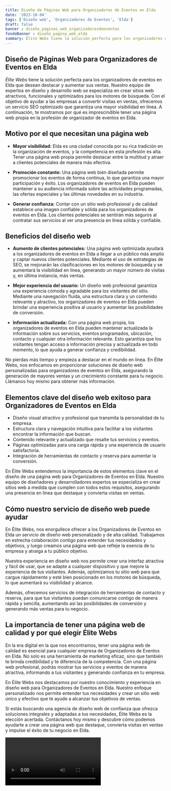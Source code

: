 ```yaml
---
title: Diseño de Páginas Web para Organizadores de Eventos en Elda
date: '2023-10-04'
tags: ['Diseño web', 'Organizadores de Eventos', 'Elda']
draft: false
banner : diseño_paginas_web_organizadoresdeeventos
fondoBanner : diseño_pagina_web_elda
summary: Élite Webs tiene la solución perfecta para los organizadores de eventos en Elda que desean destacar y aumentar sus ventas. Nuestro equipo de expertos en diseño y desarrollo web se especializa en crear sitios web atractivos, funcionales y optimizados para los motores de búsqueda. Con el objetivo de ayudar a las empresas a convertir visitas en ventas, ofrecemos un servicio SEO optimizado que garantiza una mayor visibilidad en línea. A continuación, te mostramos por qué es imprescindible tener una página web propia en la profesión de organizador de eventos en Elda.
---
```


## Diseño de Páginas Web para Organizadores de Eventos en Elda

*Élite Webs* tiene la solución perfecta para los organizadores de eventos en Elda que desean destacar y aumentar sus ventas. Nuestro equipo de expertos en diseño y desarrollo web se especializa en crear sitios web atractivos, funcionales y optimizados para los motores de búsqueda. Con el objetivo de ayudar a las empresas a convertir visitas en ventas, ofrecemos un servicio SEO optimizado que garantiza una mayor visibilidad en línea. A continuación, te mostramos por qué es imprescindible tener una página web propia en la profesión de organizador de eventos en Elda.

## Motivo por el que necesitan una página web

- **Mayor visibilidad:** Elda es una ciudad conocida por su rica tradición en la organización de eventos, y la competencia en esta profesión es alta. Tener una página web propia permite destacar entre la multitud y atraer a clientes potenciales de manera más efectiva.

- **Promoción constante:** Una página web bien diseñada permite promocionar los eventos de forma continua, lo que garantiza una mayor participación y éxito. Los organizadores de eventos en Elda pueden mantener a su audiencia informada sobre las actividades programadas, las ofertas especiales y las últimas novedades en su industria.

- **Generar confianza:** Contar con un sitio web profesional y de calidad establece una imagen confiable y sólida para los organizadores de eventos en Elda. Los clientes potenciales se sentirán más seguros al contratar sus servicios al ver una presencia en línea sólida y confiable.

## Beneficios del diseño web

- **Aumento de clientes potenciales:** Una página web optimizada ayudará a los organizadores de eventos en Elda a llegar a un público más amplio y captar nuevos clientes potenciales. Mediante el uso de estrategias de SEO, se mejorarán las clasificaciones en los motores de búsqueda y se aumentará la visibilidad en línea, generando un mayor número de visitas y, en última instancia, más ventas.

- **Mejor experiencia del usuario:** Un diseño web profesional garantiza una experiencia cómoda y agradable para los visitantes del sitio. Mediante una navegación fluida, una estructura clara y un contenido relevante y atractivo, los organizadores de eventos en Elda pueden brindar una experiencia positiva al usuario y aumentar las posibilidades de conversión.

- **Información actualizada:** Con una página web propia, los organizadores de eventos en Elda pueden mantener actualizada la información sobre sus servicios, eventos programados, ubicación, contacto y cualquier otra información relevante. Esto garantiza que los visitantes tengan acceso a información precisa y actualizada en todo momento, lo que ayuda a generar confianza y credibilidad.

No pierdas más tiempo y empieza a destacar en el mundo en línea. En Élite Webs, nos enfocamos en proporcionar soluciones de diseño web personalizadas para organizadores de eventos en Elda, asegurando la generación de mayores ventas y un crecimiento constante para tu negocio. Llámanos hoy mismo para obtener más información.

<GifSeo />

<Cta />

## Elementos clave del diseño web exitoso para Organizadores de Eventos en Elda

- Diseño visual atractivo y profesional que transmita la personalidad de tu empresa.
- Estructura clara y navegación intuitiva para facilitar a los visitantes encontrar la información que buscan.
- Contenido relevante y actualizado que resalte tus servicios y eventos.
- Páginas optimizadas para una carga rápida y una experiencia de usuario satisfactoria.
- Integración de herramientas de contacto y reserva para aumentar la conversión.

En Élite Webs entendemos la importancia de estos elementos clave en el diseño de una página web para Organizadores de Eventos en Elda. Nuestro equipo de diseñadores y desarrolladores expertos se especializa en crear sitios web a medida que cumplen con todos estos requisitos, asegurando una presencia en línea que destaque y convierta visitas en ventas.

## Cómo nuestro servicio de diseño web puede ayudar

En Élite Webs, nos enorgullece ofrecer a los Organizadores de Eventos en Elda un servicio de diseño web personalizado y de alta calidad. Trabajamos en estrecha colaboración contigo para entender tus necesidades y objetivos, y luego creamos una página web que refleje la esencia de tu empresa y atraiga a tu público objetivo.

Nuestra experiencia en diseño web nos permite crear una interfaz atractiva y fácil de usar, que se adapte a cualquier dispositivo y que mejore la experiencia de tus visitantes. Además, optimizamos tu sitio web para que cargue rápidamente y esté bien posicionado en los motores de búsqueda, lo que aumentará su visibilidad y alcance.

Además, ofrecemos servicios de integración de herramientas de contacto y reserva, para que tus visitantes puedan comunicarse contigo de manera rápida y sencilla, aumentando así las posibilidades de conversión y generando más ventas para tu negocio.

## La importancia de tener una página web de calidad y por qué elegir Élite Webs

En la era digital en la que nos encontramos, tener una página web de calidad es esencial para cualquier empresa de Organizadores de Eventos en Elda. No solo es una herramienta de marketing eficaz, sino que también te brinda credibilidad y te diferencia de la competencia. Con una página web profesional, podrás mostrar tus servicios y eventos de manera atractiva, informando a tus visitantes y generando confianza en tu empresa.

En Élite Webs nos destacamos por nuestro conocimiento y experiencia en diseño web para Organizadores de Eventos en Elda. Nuestro enfoque personalizado nos permite entender tus necesidades y crear un sitio web único y efectivo que te ayude a alcanzar tus objetivos de ventas.

Si estás buscando una agencia de diseño web de confianza que ofrezca soluciones integrales y adaptadas a tus necesidades, Élite Webs es la elección acertada. Contáctanos hoy mismo y descubre cómo podemos ayudarte a crear una página web que destaque, convierta visitas en ventas y impulse el éxito de tu negocio en Elda.

<Video />

<CtaBot job='Organizadores de Eventos' city='Elda'/>

<Gmaps query='Elda+españa+maps' />